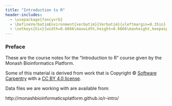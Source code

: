 ```yaml
---
title: "Introduction to R"
header-includes:
  - \usepackage{fancyvrb}
  - \DefineVerbatimEnvironment{verbatim}{Verbatim}{xleftmargin=0.35in}
  - \setkeys{Gin}{width=0.6666\maxwidth,height=0.6666\maxheight,keepaspectratio}
---
```


\newpage

### Preface

These are the course notes for the "Introduction to R" course given by the Monash Bioinformatics Platform.

Some of this material is derived from work that is Copyright © [Software Carpentry](http://software-carpentry.org/) with a [CC BY 4.0 license](https://creativecommons.org/licenses/by/4.0/).

Data files we are working with are available from:

http://monashbioinformaticsplatform.github.io/r-intro/
